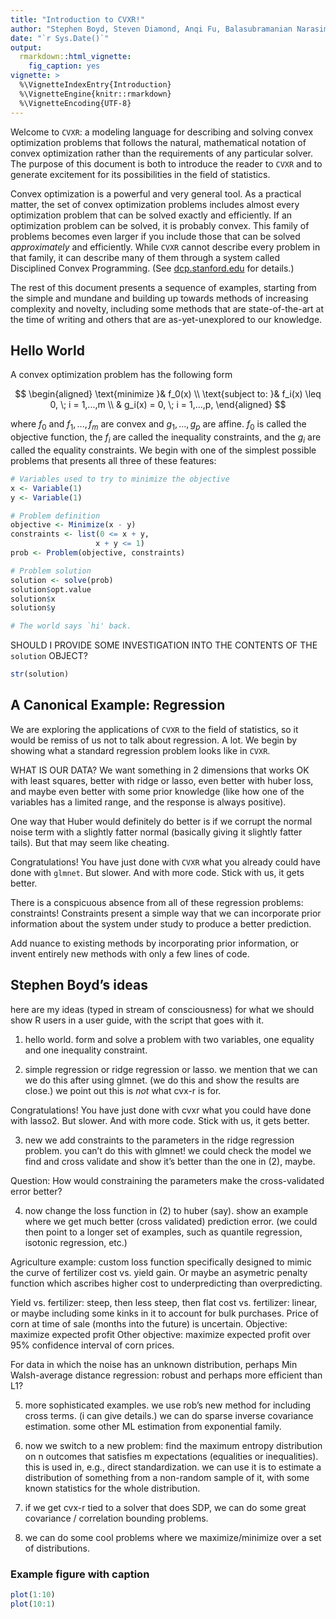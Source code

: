 ---
title: "Introduction to CVXR!"
author: "Stephen Boyd, Steven Diamond, Anqi Fu, Balasubramanian Narasimhan, Paul Rosenfield"
date: "`r Sys.Date()`"
output:
  rmarkdown::html_vignette:
    fig_caption: yes
vignette: >
  %\VignetteIndexEntry{Introduction}
  %\VignetteEngine{knitr::rmarkdown}
  %\VignetteEncoding{UTF-8}
---

Welcome to `CVXR`: a modeling language for describing and solving convex optimization problems that follows the natural, mathematical notation of convex optimization rather than the requirements of any particular solver. The purpose of this document is both to introduce the reader to `CVXR` and to generate excitement for its possibilities in the field of statistics.

Convex optimization is a powerful and very general tool. As a practical matter, the set of convex optimization problems includes almost every optimization problem that can be solved exactly and efficiently. If an optimization problem can be solved, it is probably convex. This family of problems becomes even larger if you include those that can be solved _approximately_ and efficiently. While `CVXR` cannot describe every problem in that family, it can describe many of them through a system called Disciplined Convex Programming. (See [dcp.stanford.edu](http://dcp.stanford.edu/) for details.)

The rest of this document presents a sequence of examples, starting from the simple and mundane and building up towards methods of increasing complexity and novelty, including some methods that are state-of-the-art at the time of writing and others that are as-yet-unexplored to our knowledge.

## Hello World

A convex optimization problem has the following form

$$
\begin{aligned}
\text{minimize }& f_0(x) \\
\text{subject to: }& f_i(x) \leq 0, \; i = 1,...,m \\
& g_i(x) = 0, \; i = 1,...,p,
\end{aligned}
$$

where $f_0$ and $f_1,...,f_m$ are convex and $g_1,...,g_p$ are affine. $f_0$ is called the objective function, the $f_i$ are called the inequality constraints, and the $g_i$ are called the equality constraints. We begin with one of the simplest possible problems that presents all three of these features:

```{r, eval=FALSE}
# Variables used to try to minimize the objective
x <- Variable(1)
y <- Variable(1)

# Problem definition
objective <- Minimize(x - y)
constraints <- list(0 <= x + y,
                   x + y <= 1)
prob <- Problem(objective, constraints)

# Problem solution
solution <- solve(prob)
solution$opt.value
solution$x
solution$y

# The world says `hi' back.
```


SHOULD I PROVIDE SOME INVESTIGATION INTO THE CONTENTS OF THE `solution` OBJECT?

```{r, eval = FALSE}
str(solution)
```

## A Canonical Example: Regression

We are exploring the applications of `CVXR` to the field of statistics, so it would be remiss of us not to talk about regression. A lot. We begin by showing what a standard regression problem looks like in `CVXR`.

WHAT IS OUR DATA? We want something in 2 dimensions that works OK with least squares, better with ridge or lasso, even better with huber loss, and maybe even better with some prior knowledge (like how one of the variables has a limited range, and the response is always positive).

One way that Huber would definitely do better is if we corrupt the normal noise term with a slightly fatter normal (basically giving it slightly fatter tails). But that may seem like cheating.


Congratulations! You have just done with `CVXR` what you already could have done with `glmnet`. But slower. And with more code. Stick with us, it gets better.

There is a conspicuous absence from all of these regression problems: constraints! Constraints present a simple way that we can incorporate prior information about the system under study to produce a better prediction.

Add nuance to existing methods by incorporating prior information, or invent entirely new methods with only a few lines of code.







## Stephen Boyd's ideas

here are my ideas (typed in stream of consciousness) for what we should show R users in a user guide, with the script that goes with it.

1.  hello world. form and solve a problem with two variables, one equality and one inequality constraint.

2. simple regression or ridge regression or lasso.  we mention that we can we do this after using glmnet.  (we do this and show the results are close.)  we point out this is *not* what cvx-r is for.


Congratulations! You have just done with cvxr what you could have done with lasso2. But slower. And with more code. Stick with us, it gets better.







3. new we add constraints to the parameters in the ridge regression problem.  you can't do this with glmnet!  we could check the model we find and cross validate and show it's better than the one in (2), maybe.

Question: How would constraining the parameters make the cross-validated error better?



4. now change the loss function in (2) to huber (say).  show an example where we get much better (cross validated) prediction error. (we could then point to a longer set of examples, such as quantile regression, isotonic regression, etc.)



Agriculture example: custom loss function specifically designed to mimic the curve of fertilizer cost vs. yield gain. Or maybe an asymetric penalty function which ascribes higher cost to underpredicting than overpredicting.

Yield vs. fertilizer: steep, then less steep, then flat
cost vs. fertilizer: linear, or maybe including some kinks in it to account for bulk purchases.
Price of corn at time of sale (months into the future) is uncertain.
Objective: maximize expected profit
Other objective: maximize expected profit over 95% confidence interval of corn prices.



For data in which the noise has an unknown distribution, perhaps Min Walsh-average distance regression: robust and perhaps more efficient than L1?



5. more sophisticated examples.  we use rob's new method for including cross terms. (i can give details.)  we can do sparse inverse covariance estimation.  some other ML estimation from exponential family.




6. now we switch to a new problem:   find the maximum entropy distribution on n outcomes that satisfies m expectations (equalities or inequalities).  this is used in, e.g., direct standardization.   we can use it is to estimate a distribution of something from a non-random sample of it, with some known statistics for the whole distribution.

7. if we get cvx-r tied to a solver that does SDP, we can do some great covariance / correlation bounding problems.

8. we can do some cool problems where we maximize/minimize over a set of distributions.


### Example figure with caption

```{r, fig.show='hold', fig.cap='Here\'s a caption!'}
plot(1:10)
plot(10:1)
```

